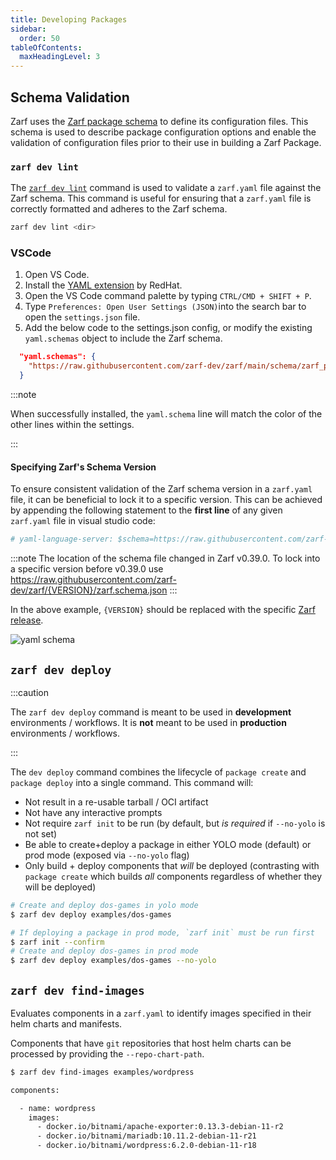 ```yaml
---
title: Developing Packages
sidebar:
  order: 50
tableOfContents:
  maxHeadingLevel: 3
---
```


## Schema Validation

Zarf uses the [Zarf package schema](https://github.com/zarf-dev/zarf/blob/main/schema/zarf_package_v1alpha1.schema.json) to define its configuration files. This schema is used to describe package configuration options and enable the validation of configuration files prior to their use in building a Zarf Package.

### `zarf dev lint`

The [`zarf dev lint`](/commands/zarf_dev_lint) command is used to validate a `zarf.yaml` file against the Zarf schema. This command is useful for ensuring that a `zarf.yaml` file is correctly formatted and adheres to the Zarf schema.

```bash
zarf dev lint <dir>
```

### VSCode

1. Open VS Code.
2. Install the [YAML extension](https://marketplace.visualstudio.com/items?itemName=redhat.vscode-yaml) by RedHat.
3. Open the VS Code command palette by typing `CTRL/CMD + SHIFT + P`.
4. Type `Preferences: Open User Settings (JSON)`into the search bar to open the `settings.json` file.
5. Add the below code to the settings.json config, or modify the existing `yaml.schemas` object to include the Zarf schema.

```json
  "yaml.schemas": {
    "https://raw.githubusercontent.com/zarf-dev/zarf/main/schema/zarf_package_v1alpha1.schema.json": "zarf.yaml"
  }
```

:::note

When successfully installed, the `yaml.schema` line will match the color of the other lines within the settings.

:::

#### Specifying Zarf's Schema Version

To ensure consistent validation of the Zarf schema version in a `zarf.yaml` file, it can be beneficial to lock it to a specific version. This can be achieved by appending the following statement to the **first line** of any given `zarf.yaml` file in visual studio code:

```yaml
# yaml-language-server: $schema=https://raw.githubusercontent.com/zarf-dev/zarf/{VERSION}/schema/zarf_package_v1alpha1.schema.json
```

:::note
The location of the schema file changed in Zarf v0.39.0. To lock into a specific version before v0.39.0 use https://raw.githubusercontent.com/zarf-dev/zarf/{VERSION}/zarf.schema.json
:::

In the above example, `{VERSION}` should be replaced with the specific [Zarf release](https://github.com/zarf-dev/zarf/releases).

![yaml schema](https://user-images.githubusercontent.com/92826525/226490465-1e6a56f7-41c4-45bf-923b-5242fa4ab64e.png)

## `zarf dev deploy`

:::caution

The `zarf dev deploy` command is meant to be used in **development** environments / workflows. It is **not** meant to be used in **production** environments / workflows.

:::

The `dev deploy` command combines the lifecycle of `package create` and `package deploy` into a single command. This command will:

- Not result in a re-usable tarball / OCI artifact
- Not have any interactive prompts
- Not require `zarf init` to be run (by default, but _is required_ if `--no-yolo` is not set)
- Be able to create+deploy a package in either YOLO mode (default) or prod mode (exposed via `--no-yolo` flag)
- Only build + deploy components that _will_ be deployed (contrasting with `package create` which builds _all_ components regardless of whether they will be deployed)

```bash
# Create and deploy dos-games in yolo mode
$ zarf dev deploy examples/dos-games
```

```bash
# If deploying a package in prod mode, `zarf init` must be run first
$ zarf init --confirm
# Create and deploy dos-games in prod mode
$ zarf dev deploy examples/dos-games --no-yolo
```

## `zarf dev find-images`

Evaluates components in a `zarf.yaml` to identify images specified in their helm charts and manifests.

Components that have `git` repositories that host helm charts can be processed by providing the `--repo-chart-path`.

```bash
$ zarf dev find-images examples/wordpress

components:

  - name: wordpress
    images:
      - docker.io/bitnami/apache-exporter:0.13.3-debian-11-r2
      - docker.io/bitnami/mariadb:10.11.2-debian-11-r21
      - docker.io/bitnami/wordpress:6.2.0-debian-11-r18
```
